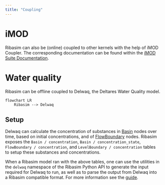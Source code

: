```yaml
---
title: "Coupling"
---
```


# iMOD

Ribasim can also be (online) coupled to other kernels with the help of iMOD Coupler. The corresponding documentation can be found within the [iMOD Suite Documentation](https://deltares.github.io/iMOD-Documentation/coupler.html).

# Water quality {#sec-waterquality}

Ribasim can be offline coupled to Delwaq, the Deltares Water Quality model.

```mermaid
flowchart LR
    Ribasim --> Delwaq
```

## Setup

Delwaq can calculate the concentration of substances in [Basin](/reference/node/basin.qmd) nodes over time, based on initial concentrations, and of [FlowBoundary](/reference/node/flow-boundary.qmd) nodes. Ribasim exposes the `Basin / concentration`, `Basin / concentration_state`, `FlowBoundary / concentration`, and `LevelBoundary / concentration` tables to setup these substances and concentrations.

When a Ribasim model ran with the above tables, one can use the utilities in the `delwaq` namespace of the Ribasim Python API to generate the input required for Delwaq to run, as well as to parse the output from Delwaq into a Ribasim compatible format. For more information see the [guide](/guide/delwaq.qmd).
